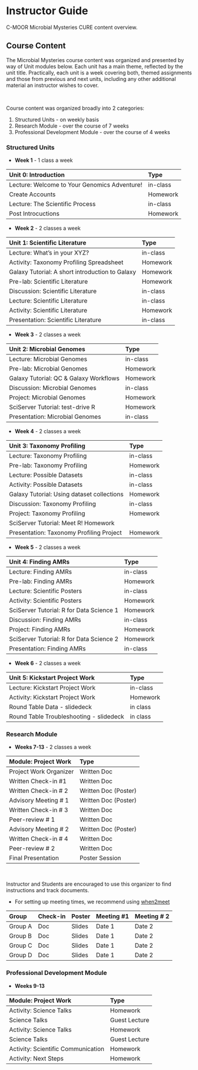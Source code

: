 # Instructor Guide {-}

C-MOOR Microbial Mysteries CURE content overview.


## Course Content

The Microbial Mysteries course content was organized and presented by way of Unit modules below. Each unit has a main theme, reflected by the unit title. Practically, each unit is a week covering both, themed assignments and those from previous and next units, including any other additional material an instructor wishes to cover.

<br>

Course content was organized broadly into 2 categories:

1. Structured Units - on weekly basis
2. Research Module - over the course of 7 weeks
3. Professional Development Module - over the course of 4 weeks

### Structured Units 

- **Week 1** - 1 class a week

| Unit 0: Introduction | Type|
|:--|:--|
| Lecture: Welcome to Your Genomics Adventure!| in-class|
| Create Accounts| Homework |
| Lecture: The Scientific Process| in-class|
| Post Introcuctions | Homework|

- **Week 2** - 2 classes a week

| Unit 1: Scientific Literature | Type| 
|:--|:--|
| Lecture: What's in your XYZ? | in-class|
| Activity: Taxonomy Profiling Spreadsheet| Homework |
| Galaxy Tutorial: A short introduction to Galaxy| Homework|
| Pre-lab: Scientific Literature | Homework|
| Discussion: Scientific Literature | in-class|
|Lecture: Scientific Literature| in-class|
|Activity: Scientific Literature| Homework|
|Presentation: Scientific Literature | in-class|

- **Week 3** - 2 classes a week

| Unit 2: Microbial Genomes | Type| 
|:--|:--|
| Lecture: Microbial Genomes | in-class|
| Pre-lab: Microbial Genomes| Homework |
| Galaxy Tutorial: QC & Galaxy Workflows | Homework|
| Discussion: Microbial Genomes | in-class|
|Project: Microbial Genomes| Homework|
|SciServer Tutorial: test-drive R | Homework|
|Presentation: Microbial Genomes | in-class|

- **Week 4** - 2 classes a week

| Unit 3: Taxonomy Profiling | Type| 
|:--|:--|
| Lecture: Taxonomy Profiling | in-class|
| Pre-lab: Taxonomy Profiling| Homework |
| Lecture: Possible Datasets| in-class|
| Activity: Possible Datasets | in-class|
| Galaxy Tutorial: Using dataset collections | Homework|
| Discussion: Taxonomy Profiling | in-class|
| Project: Taxonomy Profiling | Homework|
| SciServer Tutorial: Meet R! Homework|
| Presentation: Taxonomy Profiling Project| Homework |

- **Week 5** - 2 classes a week

| Unit 4: Finding AMRs | Type| 
|:--|:--|
| Lecture: Finding AMRs | in-class|
| Pre-lab: Finding AMRs | Homework|
| Lecture: Scientific Posters | in-class|
| Activity: Scientific Posters | Homework|
| SciServer Tutorial: R for Data Science 1 | Homework|
| Discussion: Finding AMRs | in-class|
| Project: Finding AMRs | Homework|
| SciServer Tutorial: R for Data Science 2 | Homework|
| Presentation: Finding AMRs | in-class|

- **Week 6** - 2 classes a week

| Unit 5: Kickstart Project Work | Type| 
|:--|:--|
| Lecture: Kickstart Project Work | in-class|
| Activity: Kickstart Project Work | Homework |
| Round Table Data - slidedeck| in class |
| Round Table Troubleshooting - slidedeck | in class |

### Research Module 

- **Weeks 7-13** - 2 classes a week

| Module: Project Work | Type|
|:--|:--|
| Project Work Organizer | Written Doc|
| Written Check-in #1 | Written Doc|
| Written Check-in # 2| Written Doc (Poster)|
| Advisory Meeting # 1| Written Doc (Poster)|
| Written Check-in # 3| Written Doc|
| Peer-review # 1| Written Doc|
| Advisory Meeting # 2| Written Doc (Poster)|
| Written Check-in # 4| Written Doc|
| Peer-review # 2| Written Doc|
| Final Presentation | Poster Session|
<br>

Instructor and Students are encouraged to use this organizer to find instructions and track documents.

- For setting up meeting times, we recommend using [when2meet](https://www.when2meet.com)

|Group | Check-in | Poster | Meeting #1 | Meeting # 2|
|:--| :--| :-- | :-- | :-- | 
|Group A| Doc | Slides | Date 1 | Date 2| 
|Group B| Doc | Slides | Date 1 | Date 2| 
|Group C| Doc | Slides | Date 1 | Date 2| 
|Group D| Doc | Slides | Date 1 | Date 2| 

### Professional Development Module

- **Weeks 9-13** 

| Module: Project Work | Type|
|:--|:--|
| Activity: Science Talks | Homework|
| Science Talks | Guest Lecture|
| Activity: Science Talks | Homework|
| Science Talks | Guest Lecture|
| Activity: Scientific Communication | Homework|
| Activity: Next Steps | Homework|
